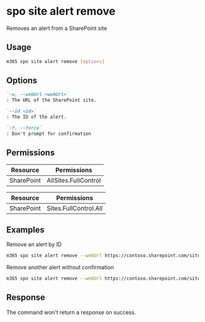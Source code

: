 
# spo site alert remove

Removes an alert from a SharePoint site

## Usage

```sh
m365 spo site alert remove [options]
```

## Options

```md definition-list
`-u, --webUrl <webUrl>`
: The URL of the SharePoint site.

`--id <id>`
: The ID of the alert.

`-f, --force`
: Don't prompt for confirmation
```

<Global />

## Permissions

<Tabs>
  <TabItem value="Delegated">

  | Resource   | Permissions          |
  |------------|----------------------|
  | SharePoint | AllSites.FullControl |

  </TabItem>
  <TabItem value="Application">

  | Resource   | Permissions           |
  |------------|-----------------------|
  | SharePoint | Sites.FullControl.All |

  </TabItem>
</Tabs>

## Examples

Remove an alert by ID

```sh
m365 spo site alert remove --webUrl https://contoso.sharepoint.com/sites/Marketing --id 7cbb4c8d-8e4d-4d2e-9c6f-3f1d8b2e6a0e
```

Remove another alert without confirmation

```sh
m365 spo site alert remove --webUrl https://contoso.sharepoint.com/sites/Marketing --id 2b6f1c8a-3e6a-4c7e-b8c0-7bf4c8e6d7f1 --force
```

## Response

The command won't return a response on success.
